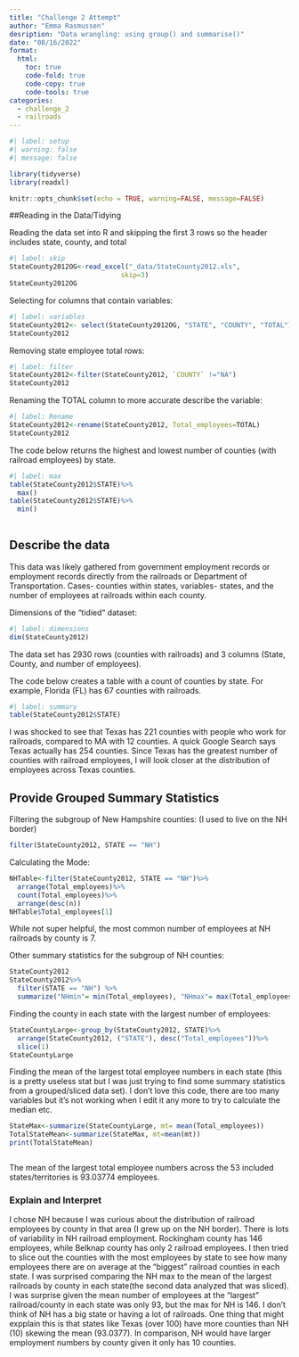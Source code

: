 ```yaml
---
title: "Challenge 2 Attempt"
author: "Emma Rasmussen"
desription: "Data wrangling: using group() and summarise()"
date: "08/16/2022"
format:
  html:
    toc: true
    code-fold: true
    code-copy: true
    code-tools: true
categories:
  - challenge_2
  - railroads
---
```


```r
#| label: setup
#| warning: false
#| message: false

library(tidyverse)
library(readxl)

knitr::opts_chunk$set(echo = TRUE, warning=FALSE, message=FALSE)
```

##Reading in the Data/Tidying

Reading the data set into R and skipping the first 3 rows so the header includes state, county, and total
```r
#| label: skip
StateCounty2012OG<-read_excel("_data/StateCounty2012.xls",
                            skip=3)
StateCounty2012OG

```

Selecting for columns that contain variables:
```r
#| label: variables
StateCounty2012<- select(StateCounty2012OG, "STATE", "COUNTY", "TOTAL")
StateCounty2012
```
Removing state employee total rows:
```r
#| label: filter
StateCounty2012<-filter(StateCounty2012, `COUNTY` !="NA")
StateCounty2012
```
Renaming the TOTAL column to more accurate describe the variable:
```r
#| label: Rename
StateCounty2012<-rename(StateCounty2012, Total_employees=TOTAL)
StateCounty2012
```

The code below returns the highest and lowest number of counties (with railroad employees) by state.
```r
#| label: max
table(StateCounty2012$STATE)%>%
  max()
table(StateCounty2012$STATE)%>%
  min()
 
```

## Describe the data

This data was likely gathered from government employment records or employment records directly from the railroads or Department of Transportation. Cases- counties within states, variables- states, and the number of employees at railroads within each county.

Dimensions of the "tidied" dataset:
```r
#| label: dimensions
dim(StateCounty2012)
```
The data set has 2930 rows (counties with railroads) and 3 columns (State, County, and number of employees).


The code below creates a table with a count of counties by state. For example, Florida (FL) has 67 counties with railroads.
```r
#| label: summary
table(StateCounty2012$STATE)

```
I was shocked to see that Texas has 221 counties with people who work for railroads, compared to MA with 12 counties. A quick Google Search says Texas actually has 254 counties. Since Texas has the greatest number of counties with railroad employees, I will look closer at the distribution of employees across Texas counties.

## Provide Grouped Summary Statistics

Filtering the subgroup of New Hampshire counties: (I used to live on the NH border)
```r
filter(StateCounty2012, STATE == "NH")
```

Calculating the Mode:
```r
NHTable<-filter(StateCounty2012, STATE == "NH")%>%
  arrange(Total_employees)%>%
  count(Total_employees)%>%
  arrange(desc(n))
NHTable$Total_employees[1]

```
While not super helpful, the most common number of employees at NH railroads by county is 7.


Other summary statistics for the subgroup of NH counties:
```r
StateCounty2012
StateCounty2012%>%
  filter(STATE == "NH") %>%
  summarize("NHmin"= min(Total_employees), "NHmax"= max(Total_employees), "NHmean"= mean(Total_employees), "NHmedian"= median(Total_employees), "NHmode"= mode(Total_employees), "NHsd" = sd(Total_employees), "NHIQR"= IQR(Total_employees))

```

Finding the county in each state with the largest number of employees:
```r
StateCountyLarge<-group_by(StateCounty2012, STATE)%>%
  arrange(StateCounty2012, ("STATE"), desc("Total_employees"))%>%
  slice(1)
StateCountyLarge
```

Finding the mean of the largest total employee numbers in each state (this is a pretty useless stat but I was just trying to find some summary statistics from a grouped/sliced data set). I don't love this code, there are too many variables but it's not working when I edit it any more to try to calculate the median etc.  
```r
StateMax<-summarize(StateCountyLarge, mt= mean(Total_employees))
TotalStateMean<-summarize(StateMax, mt=mean(mt))
print(TotalStateMean)



```
The mean of the largest total employee numbers across the 53 included states/territories is 93.03774 employees.

### Explain and Interpret

I chose NH because I was curious about the distribution of railroad employees by county in that area (I grew up on the NH border). There is lots of variability in NH railroad employment. Rockingham county has 146 employees, while Belknap county has only 2 railroad employees. I then tried to slice out the counties with the most employees by state to see how many employees there are on average at the "biggest" railroad counties in each state. I was surprised comparing the NH max to the mean of the largest railroads by county in each state(the second data analyzed that was sliced). I was surprise given the mean number of employees at the "largest" railroad/county in each state was only 93, but the max for NH is 146. I don't think of NH has a big state or having a lot of railroads. One thing that might expplain this is that states like Texas (over 100) have more counties than NH (10) skewing the mean (93.0377). In comparison, NH would have larger employment numbers by county given it only has 10 counties. 

